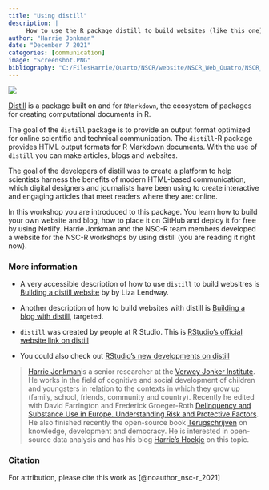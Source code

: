 ```yaml
---
title: "Using distill"
description: |
     How to use the R package distill to build websites (like this one) .
author: "Harrie Jonkman"
date: "December 7 2021"
categories: [communication]
image: "Screenshot.PNG"
bibliography: "C:/FilesHarrie/Quarto/NSCR/website/NSCR_Web_Quatro/NSCR_Blog_Quarto/references/references.bib"
---
```


![](Screenshot.PNG)

[Distill](https://rstudio.github.io/distill/) is a package built on and for `RMarkdown`, the ecosystem of packages for creating computational documents in R.

The goal of the `distill` package is to provide an output format optimized for online scientific and technical communication. The `distill`-R package provides HTML output formats for R Markdown documents. With the use of `distill` you can make articles, blogs and websites.

The goal of the developers of distill was to create a platform to help scientists harness the benefits of modern HTML-based communication, which digital designers and journalists have been using to create interactive and engaging articles that meet readers where they are: online.

In this workshop you are introduced to this package. You learn how to build your own website and blog, how to place it on GitHub and deploy it for free by using Netlify. Harrie Jonkman and the NSC-R team members developed a website for the NSC-R workshops by using distill (you are reading it right now).

### More information

-   A very accessible description of how to use `distill` to build websitres is [Building a distill website](https://lisalendway.netlify.app/posts/2020-12-09-buildingdistill/?utm_source=dlvr.it&utm_medium=facebook) by by Liza Lendway.

-   Another description of how to build websites with distill is [Building a blog with distill](https://themockup.blog/posts/2020-08-01-building-a-blog-with-distill/), targeted.

-   `distill` was created by people at R Studio. This is [RStudio's official website link on distill](https://rstudio.github.io/distill/)

-   You could also check out [RStudio's new developments on distill](https://www.rstudio.com/blog/distill/)

> [Harrie Jonkman](https://www.harriejonkman.nl)is a senior researcher at the [Verwey Jonker Institute](https://www.verwey-jonker.nl/). He works in the field of cognitive and social development of children and youngsters in relation to the contexts in which they grow up (family, school, friends, community and country). Recently he edited with David Farrington and Frederick Groeger-Roth [Delinquency and Substance Use in Europe. Understanding Risk and Protective Factors](https://link.springer.com/book/10.1007/978-3-030-58442-9). He also finished recently the open-source book [Terugschrijven](http://www.harriejonkman.nl/wp-content/uploads/2021/05/Terugschrijven_def.pdf) on knowledge, development and democracy. He is interested in open-source data analysis and has his blog [Harrie's Hoekje](http://www.harriejonkman.nl/HarriesHoekje/) on this topic.

### Citation

For attribution, please cite this work as [@noauthor_nsc-r_2021]
